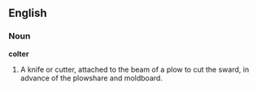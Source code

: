 ==English==

===Noun===

'''colter'''

#A knife or cutter, attached to the beam of a plow to cut the sward, in advance of the plowshare and moldboard.